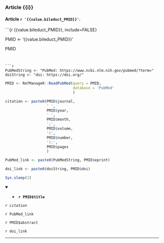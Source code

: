 ### Article {{i}}

#### Article `r '{{value.bileduct_PMID}}'`.

```{r {{value.bileduct_PMID}}, include=FALSE}

PMID <- '{{value.bileduct_PMID}}'

PMID

```


```r
PubMedString <- "PubMed: https://www.ncbi.nlm.nih.gov/pubmed/?term="
doiString <- "doi: https://doi.org/"
```


```r
PMID <- RefManageR::ReadPubMed(query = PMID,
                               database = 'PubMed'
                               )

citation <- paste0(PMID$journal,
                   ' ',
                   PMID$year,
                   ' ',
                   PMID$month,
                   ';',
                   PMID$volume,
                   '(',
                   PMID$number,
                   '):',
                   PMID$pages
                   )

PubMed_link <- paste0(PubMedString, PMID$eprint)

doi_link <- paste0(doiString, PMID$doi)

Sys.sleep(2)

```

<details open> <summary>
- **`r PMID$title`**
</summary>

*`r citation`*

`r PubMed_link`

`r PMID$abstract`

`r doi_link`

</details>

---


